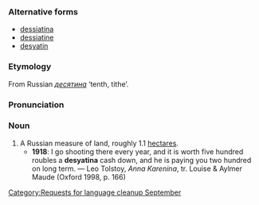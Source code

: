 {{nolanguage/box}}
[[Category:Requests for language cleanup September]]
===Alternative forms===
*[[dessiatina]]
*[[dessiatine]]
*[[desyatin]]
===Etymology===
From Russian ''[[десятина]]'' ‘tenth, tithe’.
===Pronunciation===
{{IPA|/dɛsjəˈtiːnə/}}
===Noun===
{{en-noun}}
# A Russian measure of land, roughly 1.1 [[hectare]]s.
#*'''1918''': I go shooting there every year, and it is worth five hundred roubles a '''desyatina''' cash down, and he is paying you two hundred on long term. — Leo Tolstoy, ''Anna Karenina'', tr. Louise & Aylmer Maude (Oxford 1998, p. 166)